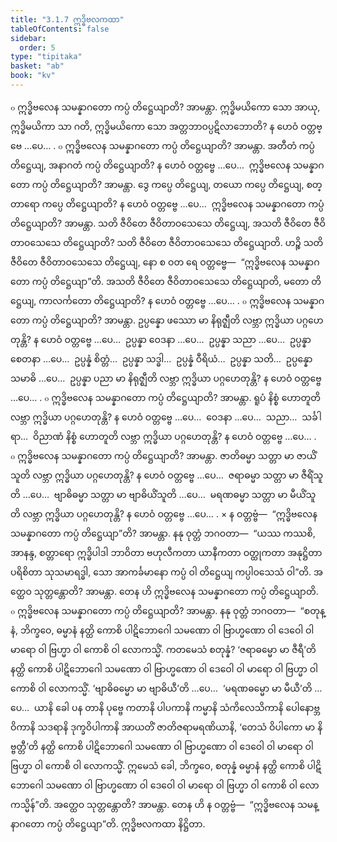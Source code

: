 ```yaml
---
title: "3.1.7 ဣဒ္ဓိဗလကထာ"
tableOfContents: false
sidebar:
  order: 5
type: "tipitaka"
basket: "ab"
book: "kv"
---
```



<DynamicBreadcrumb />

<Division number="621" book="kv" e="ch" v="32" p="330">

<Paragraph number="2054" book="kv">
๐ ဣဒ္ဓိဗလေန သမန္နာဂတော ကပ္ပံ တိဋ္ဌေယျာတိ? အာမန္တာ. ဣဒ္ဓိမယိကော သော အာယု, ဣဒ္ဓိမယိကာ သာ ဂတိ, ဣဒ္ဓိမယိကော သော အတ္တဘာဝပ္ပဋိလာဘောတိ? န ဟေဝံ ဝတ္တဗ္ဗေ …ပေ… .
</Paragraph>

<Paragraph number="2055" book="kv">
๐ ဣဒ္ဓိဗလေန သမန္နာဂတော ကပ္ပံ တိဋ္ဌေယျာတိ? အာမန္တာ. အတီတံ ကပ္ပံ တိဋ္ဌေယျ, အနာဂတံ ကပ္ပံ တိဋ္ဌေယျာတိ? န ဟေဝံ ဝတ္တဗ္ဗေ …ပေ…  ဣဒ္ဓိဗလေန သမန္နာဂတော ကပ္ပံ တိဋ္ဌေယျာတိ? အာမန္တာ. ဒွေ ကပ္ပေ တိဋ္ဌေယျ, တယော ကပ္ပေ တိဋ္ဌေယျ, စတ္တာရော ကပ္ပေ တိဋ္ဌေယျာတိ? န ဟေဝံ ဝတ္တဗ္ဗေ …ပေ…  ဣဒ္ဓိဗလေန သမန္နာဂတော ကပ္ပံ တိဋ္ဌေယျာတိ? အာမန္တာ. သတိ ဇီဝိတေ ဇီဝိတာဝသေသေ တိဋ္ဌေယျ, အသတိ ဇီဝိတေ ဇီဝိတာဝသေသေ တိဋ္ဌေယျာတိ? သတိ ဇီဝိတေ ဇီဝိတာဝသေသေ တိဋ္ဌေယျာတိ. ဟဉ္စိ သတိ ဇီဝိတေ ဇီဝိတာဝသေသေ တိဋ္ဌေယျ, နော စ ဝတ ရေ ဝတ္တဗ္ဗေ—  “ဣဒ္ဓိဗလေန သမန္နာဂတော ကပ္ပံ တိဋ္ဌေယျာ”တိ. အသတိ ဇီဝိတေ ဇီဝိတာဝသေသေ တိဋ္ဌေယျာတိ, မတော တိဋ္ဌေယျ, ကာလင်္ကတော တိဋ္ဌေယျာတိ? န ဟေဝံ ဝတ္တဗ္ဗေ …ပေ… .
</Paragraph>

</Division>
<Division number="622" book="kv" e="ch" v="32" p="331">

<Paragraph number="2056" book="kv">
๐ ဣဒ္ဓိဗလေန သမန္နာဂတော ကပ္ပံ တိဋ္ဌေယျာတိ? အာမန္တာ. ဥပ္ပန္နော ဖဿော မာ နိရုဇ္ဈီတိ လဗ္ဘာ ဣဒ္ဓိယာ ပဂ္ဂဟေတုန္တိ? န ဟေဝံ ဝတ္တဗ္ဗေ …ပေ…  ဥပ္ပန္နာ ဝေဒနာ …ပေ…  ဥပ္ပန္နာ သညာ …ပေ…  ဥပ္ပန္နာ စေတနာ …ပေ…  ဥပ္ပန္နံ စိတ္တံ…  ဥပ္ပန္နာ သဒ္ဓါ…  ဥပ္ပန္နံ ဝီရိယံ…  ဥပ္ပန္နာ သတိ…  ဥပ္ပန္နော သမာဓိ …ပေ…  ဥပ္ပန္နာ ပညာ မာ နိရုဇ္ဈီတိ လဗ္ဘာ ဣဒ္ဓိယာ ပဂ္ဂဟေတုန္တိ? န ဟေဝံ ဝတ္တဗ္ဗေ …ပေ… .
</Paragraph>

<Paragraph number="2057" book="kv">
๐ ဣဒ္ဓိဗလေန သမန္နာဂတော ကပ္ပံ တိဋ္ဌေယျာတိ? အာမန္တာ. ရူပံ နိစ္စံ ဟောတူတိ လဗ္ဘာ ဣဒ္ဓိယာ ပဂ္ဂဟေတုန္တိ? န ဟေဝံ ဝတ္တဗ္ဗေ …ပေ…  ဝေဒနာ …ပေ…  သညာ…  သင်္ခါရာ…  ဝိညာဏံ နိစ္စံ ဟောတူတိ လဗ္ဘာ ဣဒ္ဓိယာ ပဂ္ဂဟေတုန္တိ? န ဟေဝံ ဝတ္တဗ္ဗေ …ပေ… .
</Paragraph>

<Paragraph number="2058" book="kv">
๐ ဣဒ္ဓိဗလေန သမန္နာဂတော ကပ္ပံ တိဋ္ဌေယျာတိ? အာမန္တာ. ဇာတိဓမ္မာ သတ္တာ မာ ဇာယိံသူတိ လဗ္ဘာ ဣဒ္ဓိယာ ပဂ္ဂဟေတုန္တိ? န ဟေဝံ ဝတ္တဗ္ဗေ …ပေ…  ဇရာဓမ္မာ သတ္တာ မာ ဇီရိံသူတိ …ပေ…  ဗျာဓိဓမ္မာ သတ္တာ မာ ဗျာဓိယိံသူတိ …ပေ…  မရဏဓမ္မာ သတ္တာ မာ မီယိံသူတိ လဗ္ဘာ ဣဒ္ဓိယာ ပဂ္ဂဟေတုန္တိ? န ဟေဝံ ဝတ္တဗ္ဗေ …ပေ… .
</Paragraph>

</Division>
<Division number="623" book="kv" e="ch" v="32" p="331">

<Paragraph number="2059" book="kv">
× န ဝတ္တဗ္ဗံ—  “ဣဒ္ဓိဗလေန သမန္နာဂတော ကပ္ပံ တိဋ္ဌေယျာ”တိ? အာမန္တာ. နနု ဝုတ္တံ ဘဂဝတာ—  “ယဿ ကဿစိ, အာနန္ဒ, စတ္တာရော ဣဒ္ဓိပါဒါ ဘာဝိတာ ဗဟုလီကတာ ယာနီကတာ ဝတ္ထုကတာ အနုဋ္ဌိတာ ပရိစိတာ သုသမာရဒ္ဓါ, သော အာကင်္ခမာနော ကပ္ပံ ဝါ တိဋ္ဌေယျ ကပ္ပါဝသေသံ ဝါ”တိ. အတ္ထေဝ သုတ္တန္တောတိ? အာမန္တာ. တေန ဟိ ဣဒ္ဓိဗလေန သမန္နာဂတော ကပ္ပံ တိဋ္ဌေယျာတိ.
</Paragraph>

</Division>
<Division number="624" book="kv" e="ch" v="32" p="332">

<Paragraph number="2060" book="kv">
๐ ဣဒ္ဓိဗလေန သမန္နာဂတော ကပ္ပံ တိဋ္ဌေယျာတိ? အာမန္တာ. နနု ဝုတ္တံ ဘဂဝတာ—  “စတုန္နံ, ဘိက္ခဝေ, ဓမ္မာနံ နတ္ထိ ကောစိ ပါဋိဘောဂေါ သမဏော ဝါ ဗြာဟ္မဏော ဝါ ဒေဝေါ ဝါ မာရော ဝါ ဗြဟ္မာ ဝါ ကောစိ ဝါ လောကသ္မိံ. ကတမေသံ စတုန္နံ? ‘ဇရာဓမ္မော မာ ဇီရီ’တိ နတ္ထိ ကောစိ ပါဋိဘောဂေါ သမဏော ဝါ ဗြာဟ္မဏော ဝါ ဒေဝေါ ဝါ မာရော ဝါ ဗြဟ္မာ ဝါ ကောစိ ဝါ လောကသ္မိံ. ‘ဗျာဓိဓမ္မော မာ ဗျာဓိယီ’တိ …ပေ…  ‘မရဏဓမ္မော မာ မီယီ’တိ …ပေ…  ယာနိ ခေါ ပန တာနိ ပုဗ္ဗေ ကတာနိ ပါပကာနိ ကမ္မာနိ သံကိလေသိကာနိ ပေါနောဗ္ဘဝိကာနိ သဒရာနိ ဒုက္ခဝိပါကာနိ အာယတိံ ဇာတိဇရာမရဏိယာနိ, ‘တေသံ ဝိပါကော မာ နိဗ္ဗတ္တီ’တိ နတ္ထိ ကောစိ ပါဋိဘောဂေါ သမဏော ဝါ ဗြာဟ္မဏော ဝါ ဒေဝေါ ဝါ မာရော ဝါ ဗြဟ္မာ ဝါ ကောစိ ဝါ လောကသ္မိံ. ဣမေသံ ခေါ, ဘိက္ခဝေ, စတုန္နံ ဓမ္မာနံ နတ္ထိ ကောစိ ပါဋိဘောဂေါ သမဏော ဝါ ဗြာဟ္မဏော ဝါ ဒေဝေါ ဝါ မာရော ဝါ ဗြဟ္မာ ဝါ ကောစိ ဝါ လောကသ္မိန်”တိ. အတ္ထေဝ သုတ္တန္တောတိ? အာမန္တာ. တေန ဟိ န ဝတ္တဗ္ဗံ—  “ဣဒ္ဓိဗလေန သမန္နာဂတော ကပ္ပံ တိဋ္ဌေယျာ”တိ.

</Paragraph>
</Division>

<Paragraph number="2061" type="center" book="kv">
ဣဒ္ဓိဗလကထာ နိဋ္ဌိတာ.
</Paragraph>